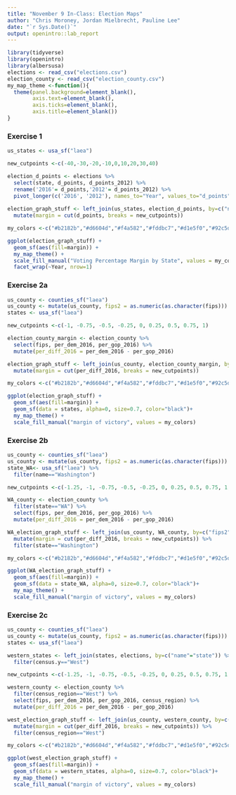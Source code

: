 ```yaml
---
title: "November 9 In-Class: Election Maps"
author: "Chris Moroney, Jordan Mielbrecht, Pauline Lee"
date: "`r Sys.Date()`"
output: openintro::lab_report
---
```


```r
library(tidyverse)
library(openintro)
library(albersusa)
elections <- read_csv("elections.csv")
election_county <- read_csv("election_county.csv")
my_map_theme <-function(){
  theme(panel.background=element_blank(),
        axis.text=element_blank(),
        axis.ticks=element_blank(),
        axis.title=element_blank())
}
```

### Exercise 1

```r
us_states <- usa_sf("laea")

new_cutpoints <-c(-40,-30,-20,-10,0,10,20,30,40)

election_d_points <- elections %>%
  select(state, d_points, d_points_2012) %>%
  rename('2016'= d_points,'2012'= d_points_2012) %>%
  pivot_longer(c('2016', '2012'), names_to="Year", values_to="d_points")
  
election_graph_stuff <- left_join(us_states, election_d_points, by=c("name"="state")) %>%
  mutate(margin = cut(d_points, breaks = new_cutpoints))

my_colors <-c("#b2182b","#d6604d","#f4a582","#fddbc7","#d1e5f0","#92c5de","#4393c3","#2166ac")

ggplot(election_graph_stuff) +
  geom_sf(aes(fill=margin)) +
  my_map_theme() + 
  scale_fill_manual("Voting Percentage Margin by State", values = my_colors) +
  facet_wrap(~Year, nrow=1)
```

### Exercise 2a

```r
us_county <- counties_sf("laea")
us_county <- mutate(us_county, fips2 = as.numeric(as.character(fips)))
states <- usa_sf("laea")

new_cutpoints <-c(-1, -0.75, -0.5, -0.25, 0, 0.25, 0.5, 0.75, 1)

election_county_margin <- election_county %>%
  select(fips, per_dem_2016, per_gop_2016) %>%
  mutate(per_diff_2016 = per_dem_2016 - per_gop_2016)

election_graph_stuff <- left_join(us_county, election_county_margin, by=c("fips2"="fips")) %>%
  mutate(margin = cut(per_diff_2016, breaks = new_cutpoints))

my_colors <-c("#b2182b","#d6604d","#f4a582","#fddbc7","#d1e5f0","#92c5de","#4393c3","#2166ac")

ggplot(election_graph_stuff) +
  geom_sf(aes(fill=margin)) +
  geom_sf(data = states, alpha=0, size=0.7, color="black")+
  my_map_theme() + 
  scale_fill_manual("margin of victory", values = my_colors) 
```

### Exercise 2b

```r
us_county <- counties_sf("laea")
us_county <- mutate(us_county, fips2 = as.numeric(as.character(fips)))
state_WA<- usa_sf("laea") %>%
  filter(name=="Washington")

new_cutpoints <-c(-1.25, -1, -0.75, -0.5, -0.25, 0, 0.25, 0.5, 0.75, 1, 1.25)

WA_county <- election_county %>%
  filter(state=="WA") %>%
  select(fips, per_dem_2016, per_gop_2016) %>%
  mutate(per_diff_2016 = per_dem_2016 - per_gop_2016)

WA_election_graph_stuff <- left_join(us_county, WA_county, by=c("fips2" = "fips")) %>%
  mutate(margin = cut(per_diff_2016, breaks = new_cutpoints)) %>%
  filter(state=="Washington")

my_colors <-c("#b2182b","#d6604d","#f4a582","#fddbc7","#d1e5f0","#92c5de","#4393c3","#2166ac")

ggplot(WA_election_graph_stuff) +
  geom_sf(aes(fill=margin)) +
  geom_sf(data = state_WA, alpha=0, size=0.7, color="black")+
  my_map_theme() + 
  scale_fill_manual("margin of victory", values = my_colors)
```

### Exercise 2c

```r
us_county <- counties_sf("laea")
us_county <- mutate(us_county, fips2 = as.numeric(as.character(fips)))
states <- usa_sf("laea") 

western_states <- left_join(states, elections, by=c("name"="state")) %>%
  filter(census.y=="West")

new_cutpoints <-c(-1.25, -1, -0.75, -0.5, -0.25, 0, 0.25, 0.5, 0.75, 1, 1.25)

western_county <- election_county %>%
  filter(census_region=="West") %>%
  select(fips, per_dem_2016, per_gop_2016, census_region) %>%
  mutate(per_diff_2016 = per_dem_2016 - per_gop_2016) 

west_election_graph_stuff <- left_join(us_county, western_county, by=c("fips2"="fips")) %>%
  mutate(margin = cut(per_diff_2016, breaks = new_cutpoints)) %>%
  filter(census_region=="West")

my_colors <-c("#b2182b","#d6604d","#f4a582","#fddbc7","#d1e5f0","#92c5de","#4393c3","#2166ac")

ggplot(west_election_graph_stuff) +
  geom_sf(aes(fill=margin)) +
  geom_sf(data = western_states, alpha=0, size=0.7, color="black")+
  my_map_theme() + 
  scale_fill_manual("margin of victory", values = my_colors)
```

